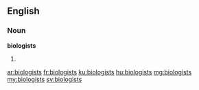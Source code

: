 ==English==

===Noun===
'''biologists'''

# {{plural of|biologist}}

[[ar:biologists]]
[[fr:biologists]]
[[ku:biologists]]
[[hu:biologists]]
[[mg:biologists]]
[[my:biologists]]
[[sv:biologists]]